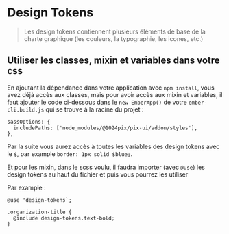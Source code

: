 
<Meta title="Utiliser Pix UI/Design Tokens" />

# Design Tokens

> Les design tokens contiennent plusieurs éléments de base de la charte graphique (les couleurs, la typographie, les icones, etc.)

## Utiliser les classes, mixin et variables dans votre css

En ajoutant la dépendance dans votre application avec `npm install`, vous avez déjà accès aux classes, mais pour avoir accès aux mixin et variables,
il faut ajouter le code ci-dessous dans le `new EmberApp()` de votre `ember-cli.build.js` qui se trouve à la racine du projet :

```
sassOptions: {
  includePaths: ['node_modules/@1024pix/pix-ui/addon/styles'],
},
```

Par la suite vous aurez accès à toutes les variables des design tokens avec le `$`, par example `border: 1px solid $blue;`.

Et pour les mixin, dans le scss voulu, il faudra importer (avec `@use`) les design tokens au haut du fichier et puis vous pourrez les utiliser

Par example :

```
@use 'design-tokens`;

.organization-title {
  @include design-tokens.text-bold;
}
```
